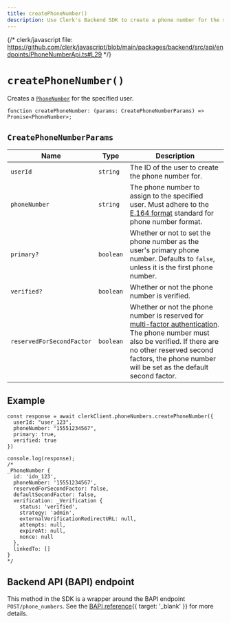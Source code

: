 ```yaml
---
title: createPhoneNumber()
description: Use Clerk's Backend SDK to create a phone number for the specified user.
---
```


{/* clerk/javascript file: https://github.com/clerk/javascript/blob/main/packages/backend/src/api/endpoints/PhoneNumberApi.ts#L29 */}

# `createPhoneNumber()`

Creates a [`PhoneNumber`](/docs/references/javascript/phone-number) for the specified user.

```tsx {{ prettier: false }}
function createPhoneNumber: (params: CreatePhoneNumberParams) => Promise<PhoneNumber>;
```

## `CreatePhoneNumberParams`

| Name | Type | Description |
| - | - | - |
| `userId` | `string` | The ID of the user to create the phone number for. |
| `phoneNumber` | `string` | The phone number to assign to the specified user. Must adhere to the [E.164 format](https://en.wikipedia.org/wiki/E.164) standard for phone number format. |
| `primary?` | `boolean` | Whether or not to set the phone number as the user's primary phone number. Defaults to `false`, unless it is the first phone number. |
| `verified?` | `boolean` | Whether or not the phone number is verified. |
| `reservedForSecondFactor` | `boolean` | Whether or not the phone number is reserved for [multi-factor authentication](/docs/authentication/configuration/sign-up-sign-in-options#multi-factor-authentication). The phone number must also be verified. If there are no other reserved second factors, the phone number will be set as the default second factor. |

## Example

```tsx {{ prettier: false }}
const response = await clerkClient.phoneNumbers.createPhoneNumber({
  userId: "user_123",
  phoneNumber: "15551234567",
  primary: true,
  verified: true
})

console.log(response);
/*
_PhoneNumber {
  id: 'idn_123',
  phoneNumber: '15551234567',
  reservedForSecondFactor: false,
  defaultSecondFactor: false,
  verification: _Verification {
    status: 'verified',
    strategy: 'admin',
    externalVerificationRedirectURL: null,
    attempts: null,
    expireAt: null,
    nonce: null
  },
  linkedTo: []
}
*/
```

## Backend API (BAPI) endpoint

This method in the SDK is a wrapper around the BAPI endpoint `POST/phone_numbers`. See the [BAPI reference](/docs/reference/backend-api/tag/Phone-Numbers#operation/CreatePhoneNumber){{ target: '_blank' }} for more details.
